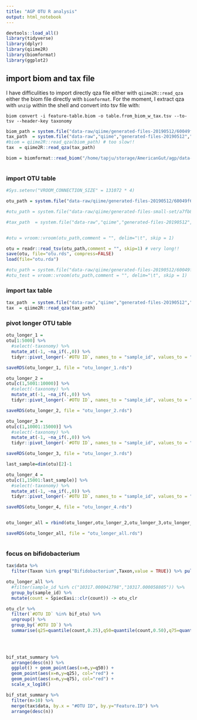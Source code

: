 ```yaml
---
title: "AGP OTU R analysis"
output: html_notebook
---
```



```r

devtools::load_all()
library(tidyverse)
library(dplyr)
library(qiime2R)
library(biomformat)
library(ggplot2)

```



## import biom and tax file

I have difficulities to import directly qza file either with `qiime2R::read_qza` either the biom file directly with `biomformat`.
For the moment, I extract qza with `unzip` within the shell and convert into tsv file with:

`biom convert -i feature-table.biom -o table.from_biom_w_tax.tsv --to-tsv --header-key taxonomy`



```r

biom_path = system.file("data-raw/qiime/generated-files-20190512/60049f6c-23e9-4bcd-8691-c9953d5b4a24/data/feature-table.biom", package="agp")
tax_path  = system.file("data-raw","qiime","generated-files-20190512","ag.fna.nobloom.min2.min1k.taxonomy.qza", package="agp")
#biom = qiime2R::read_qza(biom_path) # too slow!!
tax  = qiime2R::read_qza(tax_path)

biom = biomformat::read_biom("/home/tapju/storage/AmericanGut/agp/data-raw/qiime/generated-files-20190512/60049f6c-23e9-4bcd-8691-c9953d5b4a24/data/feature-table.biom")



```


### import OTU table
```r

#Sys.setenv("VROOM_CONNECTION_SIZE" = 131072 * 4)

otu_path = system.file("data-raw/qiime/generated-files-20190512/60049f6c-23e9-4bcd-8691-c9953d5b4a24/data","table.from_biom_w_tax.tsv", package="agp")

#otu_path = system.file("data-raw/qiime/generated-files-small-set/a7fb8396-50b6-415b-8fee-4910e0d6d8b9/data","table.from_biom_w_tax.tsv", package="agp")

#tax_path  = system.file("data-raw","qiime","generated-files-20190512","ag.fna.nobloom.min2.min1k.taxonomy.qza", package="agp")


#otu = vroom::vroom(otu_path,comment = "", delim="\t", skip = 1)

otu = readr::read_tsv(otu_path,comment = "", skip=1) # very long!!
save(otu, file="otu.rds", compress=FALSE)
load(file="otu.rda")

```


```r
#otu_path = system.file("data-raw/qiime/generated-files-20190512/60049f6c-23e9-4bcd-8691-c9953d5b4a24/data","test.tsv", package="agp")
#otu_test = vroom::vroom(otu_path,comment = "", delim="\t", skip = 1)

```


### import tax table


```r

tax_path  = system.file("data-raw","qiime","generated-files-20190512","ag.fna.nobloom.min2.min1k.taxonomy.qza", package="agp")
tax  = qiime2R::read_qza(tax_path)

```

### pivot longer OTU table


```r

otu_longer_1 = 
otu[1:5000] %>% 
  #select(-taxonomy) %>%
  mutate_at(-1, ~na_if(.,0)) %>% 
  tidyr::pivot_longer(-`#OTU ID`, names_to = "sample_id", values_to = "count",    values_drop_na = TRUE) 

saveRDS(otu_longer_1, file = "otu_longer_1.rds")

otu_longer_2 = 
otu[c(1,5001:10000)] %>% 
  #select(-taxonomy) %>%
  mutate_at(-1, ~na_if(.,0)) %>% 
  tidyr::pivot_longer(-`#OTU ID`, names_to = "sample_id", values_to = "count",    values_drop_na = TRUE) 

saveRDS(otu_longer_2, file = "otu_longer_2.rds")

otu_longer_3 = 
otu[c(1,10001:15000)] %>% 
  #select(-taxonomy) %>%
  mutate_at(-1, ~na_if(.,0)) %>% 
  tidyr::pivot_longer(-`#OTU ID`, names_to = "sample_id", values_to = "count",    values_drop_na = TRUE) 

saveRDS(otu_longer_3, file = "otu_longer_3.rds")

last_sample=dim(otu)[2]-1

otu_longer_4 = 
otu[c(1,15001:last_sample)] %>% 
  #select(-taxonomy) %>%
  mutate_at(-1, ~na_if(.,0)) %>% 
  tidyr::pivot_longer(-`#OTU ID`, names_to = "sample_id", values_to = "count",    values_drop_na = TRUE) 

saveRDS(otu_longer_4, file = "otu_longer_4.rds")


otu_longer_all = rbind(otu_longer,otu_longer_2,otu_longer_3,otu_longer_4)

saveRDS(otu_longer_all, file = "otu_longer_all.rds")



```



### focus on bifidobacterium


```r

tax$data %>% 
  filter(Taxon %in% grep("Bifidobacterium",Taxon,value = TRUE)) %>% pull(Feature.ID) -> bif_otu

otu_longer_all %>%
  #filter(sample_id %in% c("10317.000042798","10317.000058805")) %>%
  group_by(sample_id) %>%
  mutate(count = SpiecEasi::clr(count)) -> otu_clr

otu_clr %>%
  filter(`#OTU ID` %in% bif_otu) %>%
  ungroup() %>%
  group_by(`#OTU ID`) %>%
  summarise(q25=quantile(count,0.25),q50=quantile(count,0.50),q75=quantile(count,0.75), n=n() ) -> bif_stat_summary

  
  
```



```r

bif_stat_summary %>%
  arrange(desc(n)) %>%
  ggplot() + geom_point(aes(x=n,y=q50)) + 
  geom_point(aes(x=n,y=q25), col="red") + 
  geom_point(aes(x=n,y=q75), col="red") +
  scale_x_log10()

bif_stat_summary %>%
  filter(n>10) %>%
  merge(tax$data, by.x = "#OTU ID", by.y="Feature.ID") %>%
  arrange(desc(n))



```

```r




```




